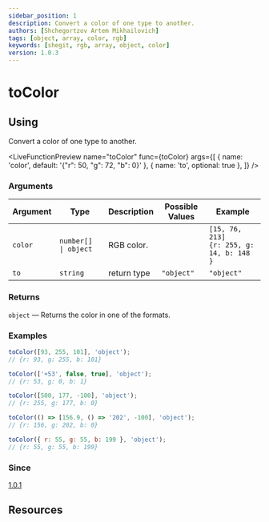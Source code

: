 ```yaml
---
sidebar_position: 1
description: Convert a color of one type to another.
authors: [Shchegortzov Artem Mikhailovich]
tags: [object, array, color, rgb]
keywords: [shegit, rgb, array, object, color]
version: 1.0.3
---
```




# toColor

## Using

Convert a color of one type to another.

<LiveFunctionPreview
  name="toColor"
  func={toColor}
  args={[
    { name: 'color', default: '{"r": 50, "g": 72, "b": 0}' },
    { name: 'to', optional: true },
  ]}
/>

### Arguments

| Argument | Type                 | Description | Possible Values | Example                                          |
| -------- | -------------------- | ----------- | --------------- | ------------------------------------------------ |
| `color`  | `number[] \| object` | RGB color.  |                 | `[15, 76, 213]` <br/> `{r: 255, g: 14, b: 148 }` |
| `to`     | `string`             | return type | `"object"`      | `"object"`                                       |

### Returns

`object` — Returns the color in one of the formats.

### Examples

```js
toColor([93, 255, 101], 'object');
// {r: 93, g: 255, b: 101}

toColor(['+53', false, true], 'object');
// {r: 53, g: 0, b: 1}

toColor([500, 177, -100], 'object');
// {r: 255, g: 177, b: 0}

toColor(() => [156.9, () => '202', -100], 'object');
// {r: 156, g: 202, b: 0}

toColor({ r: 55, g: 55, b: 199 }, 'object');
// {r: 55, g: 55, b: 199}
```

### Since

[1.0.1](https://www.npmjs.com/package/shegit/v/1.0.1)

## Resources

<div style={{ display: 'flex', gap: 20 }}>
  <GitHubResourceButton linkPath={constants.resourceLinkPath} />
  <CodeSandboxResourceButton link={constants.codeSandboxLink} />
</div>
